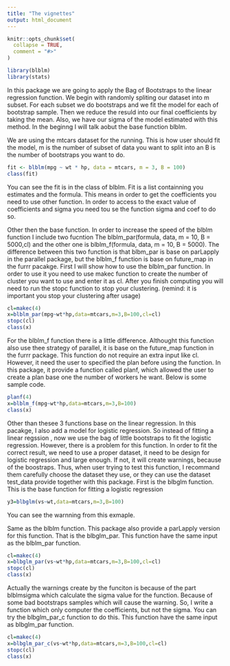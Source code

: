 ```yaml
---
title: "The vignettes"
output: html_document
---
```


```r
knitr::opts_chunk$set(
  collapse = TRUE,
  comment = "#>"
)
```

```r
library(blblm)
library(stats)
```

In this package we are going to apply the Bag of Bootstraps to the linear regression function. We begin with randomly spliting our dataset into m subset. For each subset we do bootstraps and we fit the model for each of bootstrap sample. Then we reduce the resuld into our final coefficients by taking the mean. Also, we have our sigma of the model estimated with this method. In the beginng I will talk aobut the base function blblm.

We are using the mtcars dataset for the running. This is how user should fit the model, m is the number of subset of data you want to split into an B is the number of bootstraps you want to do.
```r
fit <- blblm(mpg ~ wt * hp, data = mtcars, m = 3, B = 100)
class(fit)
```
You can see the fit is in the class of blblm. Fit is a list containning you estimates and the formula. This means in order to get the coefficients you need to use other function. In order to access to the exact value of coefficients and sigma you need tou se the function sigma and coef to do so.

Other then the base function. In order to increase the speed of the blblm function I include two fucntion The blblm_par(formula, data, m = 10, B = 5000,cl) and the other one is blblm_f(formula, data, m = 10, B = 5000). The difference between this two function is that blbm_par is base on parLapply in the parallel package, but the blblm_f function is base on future_map in the furrr pacakge.
First I will show how to use the blblm_par function. In order to use it you need to use makec function to create the number of cluster you want to use and enter it as cl. After you finish computing you will need to run the stopc function to stop your clustering. (remind: it is important you stop your clustering after usage)

```r
cl=makec(4)
x=blblm_par(mpg~wt*hp,data=mtcars,m=3,B=100,cl=cl)
stopc(cl)
class(x)
```
For the blblm_f function there is a little difference. Althought this function also use thee strategy of parallel, it is base on the future_map function in the furrr package. This function do not require an extra input like cl. However, it need the user to specified the plan before using the function. In this package, it provide a function called planf, which allowed the user to create a plan base one the number of workers he want. Below is some sample code.

```r
planf(4)
x=blblm_f(mpg~wt*hp,data=mtcars,m=3,B=100)
class(x)
```

Other than thesee 3 functions base on the linear regression. In this pacakge, I also add a model for logistic regression. So instead of fitting a linear regssion
, now we use the bag of little bootstraps to fit the logistic regression. However, there is a problem for this function. In order to fit the correct result, we need to use a proper dataset, it need to be design for logistic regression and large enough. If not, it will create warnings, because of the boostraps. Thus, when user trying to test this function, I recommand them carefully choose the dataset they use, or they can use the dataset test_data provide together with this package.
First is the blbglm function. This is the base function for fitting a logistic regression
```r
y3=blbglm(vs~wt,data=mtcars,m=3,B=100)
```
You can see the warnning from this exmaple.

Same as the blblm function. This package also provide a parLapply version for this function. That is the blbglm_par. This function have the same input as the blblm_par function. 

```r
cl=makec(4)
x=blbglm_par(vs~wt*hp,data=mtcars,m=3,B=100,cl=cl)
stopc(cl)
class(x)
```

Actually the warnings create by the funciton is because of the part blblmsigma which calculate the sigma value for the function. Because of some bad bootstraps samples which will cause the warning. So, I write a function which only computer the coefficients, but not the sigma. You can try the blbglm_par_c function to do this. This function have the same input as blbglm_par function.
```r
cl=makec(4)
x=blbglm_par_c(vs~wt*hp,data=mtcars,m=3,B=100,cl=cl)
stopc(cl)
class(x)
```
